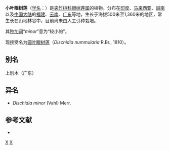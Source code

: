 {{Speciesbox
| genus = Dischidia
| species = minor
| authority = (Vahl) Merr., 1939
}}

'''小叶眼树莲'''（[[学名|学名]]：{{lang|la|''Dischidia minor''}}）是[[夹竹桃科|夹竹桃科]][[眼树莲属|眼树莲属]]的植物。分布在[[印度|印度]]、[[马来西亚|马来西亚]]、[[越南|越南]]以及[[中国大陆|中国大陆]]的[[福建|福建]]、[[云南|云南]]、[[广东|广东]]等地，生长于海拔500米至1,360米的地区，常生长在山地林谷中，目前尚未由人工引种栽培。

其[[种加词|种加词]]“''minor''”意为“较小的”。

现接受名为[[圆叶眼树莲|圆叶眼树莲]]（''Dischidia nummularia'' R.Br., 1810）。

== 别名 ==
上别木（广东）

== 异名 ==
* ''Dischidia minor'' (Vahl) Merr.

== 参考文献 ==
<div class="references-small">
* {{cite web| url =http://www.bioinfo.cn/db05/KmzwSpecies.php?action=view&id=1673| title =小叶眼树莲| work =《中国高等植物数据库全库》| publisher =中国科学院微生物研究所| author =昆明植物研究所| accessdate =2009-02-22| deadurl =yes| archiveurl =https://web.archive.org/web/20160305002448/http://www.bioinfo.cn/db05/KmzwSpecies.php?action=view&id=1673| archivedate =2016-03-05}}
</div>
{{Taxonbar|from=Q10958233}}

[[Category:眼树莲属|X]]
[[Category:1939年描述的植物|X]]